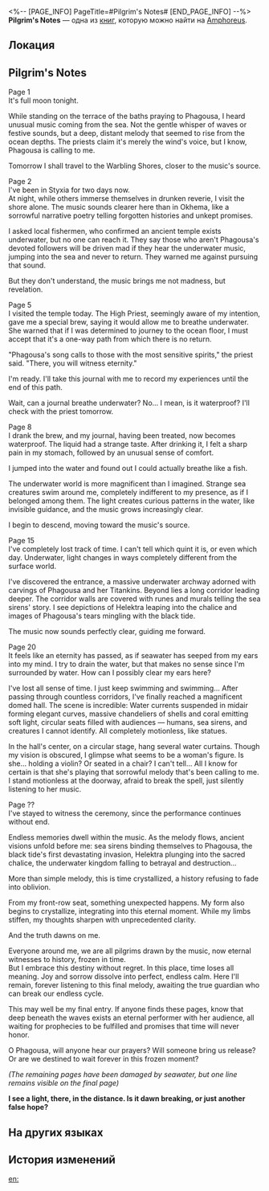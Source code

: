 <%-- [PAGE_INFO]
PageTitle=#Pilgrim's Notes#
[END_PAGE_INFO] --%>
{{Дополнить}}
{{Книга Инфобокс
|id           = 579
|partIds      = 191917
|Название     = 
|Изображение  = Предмет Книга Амфореус 1.png
|Мир          = Amphoreus
|Томов        = 1
|Автор        = <!--нужно добавить-->
|Описание     = A pilgrim's personal notebook. Some of the handwriting has been blurred by seawater, rendering its full context illegible.
|Том1         = {{tx}}
|Источник1    = {{tx|Отсутствует источник}}
|Персонажи    = Phagousa
|Фракции      = Okhema
}}
'''Pilgrim's Notes''' — одна из [[Книги|книг]], которую можно найти на [[Amphoreus]].

==Локация==
{{Отметка карты|<!--название карты-->|<!--id отметки-->}}

==Pilgrim's Notes==
Page 1<br />
It's full moon tonight.

While standing on the terrace of the baths praying to Phagousa, I heard unusual music coming from the sea. Not the gentle whisper of waves or festive sounds, but a deep, distant melody that seemed to rise from the ocean depths. The priests claim it's merely the wind's voice, but I know, Phagousa is calling to me.

Tomorrow I shall travel to the Warbling Shores, closer to the music's source.

Page 2<br />
I've been in Styxia for two days now.<br />
At night, while others immerse themselves in drunken reverie, I visit the shore alone. The music sounds clearer here than in Okhema, like a sorrowful narrative poetry telling forgotten histories and unkept promises.

I asked local fishermen, who confirmed an ancient temple exists underwater, but no one can reach it. They say those who aren't Phagousa's devoted followers will be driven mad if they hear the underwater music, jumping into the sea and never to return. They warned me against pursuing that sound.

But they don't understand, the music brings me not madness, but revelation.

Page 5<br />
I visited the temple today. The High Priest, seemingly aware of my intention, gave me a special brew, saying it would allow me to breathe underwater. She warned that if I was determined to journey to the ocean floor, I must accept that it's a one-way path from which there is no return.

"Phagousa's song calls to those with the most sensitive spirits," the priest said. "There, you will witness eternity."

I'm ready. I'll take this journal with me to record my experiences until the end of this path.

Wait, can a journal breathe underwater? No... I mean, is it waterproof? I'll check with the priest tomorrow.

Page 8<br />
I drank the brew, and my journal, having been treated, now becomes waterproof. The liquid had a strange taste. After drinking it, I felt a sharp pain in my stomach, followed by an unusual sense of comfort.

I jumped into the water and found out I could actually breathe like a fish.

The underwater world is more magnificent than I imagined. Strange sea creatures swim around me, completely indifferent to my presence, as if I belonged among them. The light creates curious patterns in the water, like invisible guidance, and the music grows increasingly clear.

I begin to descend, moving toward the music's source.

Page 15<br />
I've completely lost track of time. I can't tell which quint it is, or even which day. Underwater, light changes in ways completely different from the surface world.

I've discovered the entrance, a massive underwater archway adorned with carvings of Phagousa and her Titankins. Beyond lies a long corridor leading deeper. The corridor walls are covered with runes and murals telling the sea sirens' story. I see depictions of Helektra leaping into the chalice and images of Phagousa's tears mingling with the black tide.

The music now sounds perfectly clear, guiding me forward.

Page 20<br />
It feels like an eternity has passed, as if seawater has seeped from my ears into my mind. I try to drain the water, but that makes no sense since I'm surrounded by water. How can I possibly clear my ears here?

I've lost all sense of time. I just keep swimming and swimming... After passing through countless corridors, I've finally reached a magnificent domed hall. The scene is incredible: Water currents suspended in midair forming elegant curves, massive chandeliers of shells and coral emitting soft light, circular seats filled with audiences &mdash; humans, sea sirens, and creatures I cannot identify. All completely motionless, like statues.

In the hall's center, on a circular stage, hang several water curtains. Though my vision is obscured, I glimpse what seems to be a woman's figure. Is she... holding a violin? Or seated in a chair? I can't tell... All I know for certain is that she's playing that sorrowful melody that's been calling to me. I stand motionless at the doorway, afraid to break the spell, just silently listening to her music.

Page ??<br />
I've stayed to witness the ceremony, since the performance continues without end.

Endless memories dwell within the music. As the melody flows, ancient visions unfold before me: sea sirens binding themselves to Phagousa, the black tide's first devastating invasion, Helektra plunging into the sacred chalice, the underwater kingdom falling to betrayal and destruction...

More than simple melody, this is time crystallized, a history refusing to fade into oblivion.

From my front-row seat, something unexpected happens. My form also begins to crystallize, integrating into this eternal moment. While my limbs stiffen, my thoughts sharpen with unprecedented clarity.

And the truth dawns on me.

Everyone around me, we are all pilgrims drawn by the music, now eternal witnesses to history, frozen in time.<br />
But I embrace this destiny without regret. In this place, time loses all meaning. Joy and sorrow dissolve into perfect, endless calm. Here I'll remain, forever listening to this final melody, awaiting the true guardian who can break our endless cycle.

This may well be my final entry. If anyone finds these pages, know that deep beneath the waves exists an eternal performer with her audience, all waiting for prophecies to be fulfilled and promises that time will never honor.

O Phagousa, will anyone hear our prayers? Will someone bring us release? Or are we destined to wait forever in this frozen moment?

''(The remaining pages have been damaged by seawater, but one line remains visible on the final page)''

'''I see a light, there, in the distance. Is it dawn breaking, or just another false hope?'''

==На других языках==
{{На других языках
|en   = Pilgrim's Notes
|zhs  = 朝圣者手记
|zht  = 朝聖者手記
|ja   = 巡礼者の手記
|ko   = 순례자의 수첩
|es   = Notas de un peregrino
|fr   = Notes du pèlerin
|ru   = Записки паломника
|th   = บันทึกของผู้แสวงบุญ
|vi   = Nhật Ký Người Hành Hương
|de   = Pilgeraufzeichnungen
|id   = Catatan Peziarah
|pt   = Notas do Peregrino
}}

==История изменений==
{{История изменений|3.5}}

[[en:]]